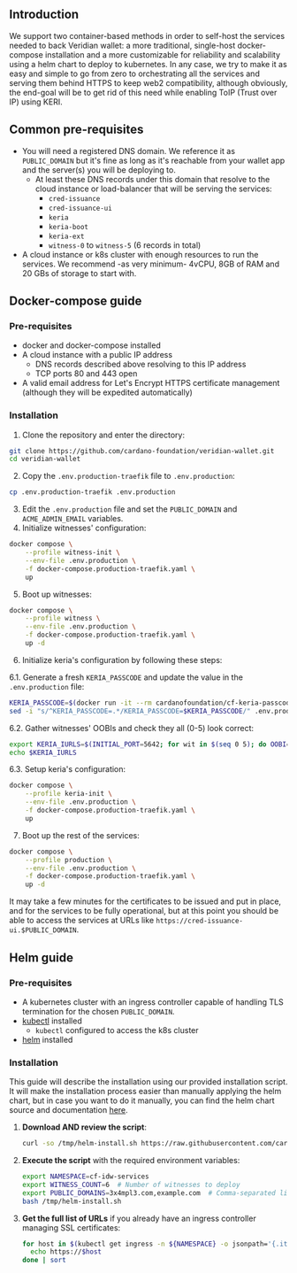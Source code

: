 ## Introduction

We support two container-based methods in order to self-host the services needed to back Veridian wallet: a more traditional, single-host docker-compose installation and a more customizable for reliability and scalability using a helm chart to deploy to kubernetes.
In any case, we try to make it as easy and simple to go from zero to orchestrating all the services and serving them behind HTTPS to keep web2 compatibility, although obviously, the end-goal will be to get rid of this need while enabling ToIP (Trust over IP) using KERI. 

## Common pre-requisites

- You will need a registered DNS domain. We reference it as `PUBLIC_DOMAIN` but it's fine as long as it's reachable from your wallet app and the server(s) you will be deploying to.
  - At least these DNS records under this domain that resolve to the cloud instance or load-balancer that will be serving the services:
    - `cred-issuance`
    - `cred-issuance-ui`
    - `keria`
    - `keria-boot`
    - `keria-ext`
    - `witness-0` to `witness-5` (6 records in total)
- A cloud instance or k8s cluster with enough resources to run the services. We recommend -as very minimum- 4vCPU, 8GB of RAM and 20 GBs of storage to start with.

## Docker-compose guide

### Pre-requisites

- docker and docker-compose installed
- A cloud instance with a public IP address
  - DNS records described above resolving to this IP address
  - TCP ports 80 and 443 open
- A valid email address for Let's Encrypt HTTPS certificate management (although they will be expedited automatically)

### Installation

1. Clone the repository and enter the directory:
```bash
git clone https://github.com/cardano-foundation/veridian-wallet.git
cd veridian-wallet
```
2. Copy the `.env.production-traefik` file to `.env.production`:
```bash
cp .env.production-traefik .env.production
```
3. Edit the `.env.production` file and set the `PUBLIC_DOMAIN` and `ACME_ADMIN_EMAIL` variables.
4. Initialize witnesses' configuration:
```bash
docker compose \
    --profile witness-init \
    --env-file .env.production \
    -f docker-compose.production-traefik.yaml \
    up
```
5. Boot up witnesses:
```bash
docker compose \
    --profile witness \
    --env-file .env.production \
    -f docker-compose.production-traefik.yaml \
    up -d
```
6. Initialize keria's configuration by following these steps:

6.1. Generate a fresh `KERIA_PASSCODE` and update the value in the `.env.production` file:
```bash
KERIA_PASSCODE=$(docker run -it --rm cardanofoundation/cf-keria-passcode-gen)
sed -i "s/^KERIA_PASSCODE=.*/KERIA_PASSCODE=$KERIA_PASSCODE/" .env.production
```
6.2. Gather witnesses' OOBIs and check they all (0-5) look correct:
```bash
export KERIA_IURLS=$(INITIAL_PORT=5642; for wit in $(seq 0 5); do OOBI=$(docker compose -f docker-compose.production-traefik.yaml logs witness-$wit 2>/dev/null | grep Witness.wit | awk '{print $NF}'); echo http://witness-$wit:$(( INITIAL_PORT + wit ))/oobi/${OOBI}/controller?role=witness; done | xargs echo)
echo $KERIA_IURLS
```
6.3. Setup keria's configuration:
```bash
docker compose \
    --profile keria-init \
    --env-file .env.production \
    -f docker-compose.production-traefik.yaml \
    up
```
7. Boot up the rest of the services:
```bash
docker compose \
    --profile production \
    --env-file .env.production \
    -f docker-compose.production-traefik.yaml \
    up -d
```

It may take a few minutes for the certificates to be issued and put in place, and for the services to be fully operational, but at this point you should be able to access the services at URLs like `https://cred-issuance-ui.$PUBLIC_DOMAIN`. 


## Helm guide

### Pre-requisites

- A kubernetes cluster with an ingress controller capable of handling TLS termination for the chosen `PUBLIC_DOMAIN`.
- [kubectl](https://kubernetes.io/docs/tasks/tools/#kubectl) installed
  - `kubectl` configured to access the k8s cluster
- [helm](https://helm.sh) installed 

### Installation

This guide will describe the installation using our provided installation script. It will make the installation process easier than manually applying the helm chart, but in case you want to do it manually, you can find the helm chart source and documentation [here](https://github.com/cardano-foundation/cf-helm-charts/tree/main/charts/cf-idw).

1. **Download AND review the script**:
   ```sh
   curl -so /tmp/helm-install.sh https://raw.githubusercontent.com/cardano-foundation/cf-helm-charts/refs/heads/main/charts/cf-idw/helm-install.sh
   ```

2. **Execute the script** with the required environment variables:
   ```sh
   export NAMESPACE=cf-idw-services
   export WITNESS_COUNT=6  # Number of witnesses to deploy
   export PUBLIC_DOMAINS=3x4mpl3.com,example.com  # Comma-separated list of public domains where the deployment will be served from
   bash /tmp/helm-install.sh
   ```

3. **Get the full list of URLs** if you already have an ingress controller managing SSL certificates:
   ```sh
   for host in $(kubectl get ingress -n ${NAMESPACE} -o jsonpath='{.items[*].spec.rules[*].host}'); do
     echo https://$host
   done | sort
   ```
